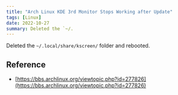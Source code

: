 ```yaml
---
title: "Arch Linux KDE 3rd Monitor Stops Working after Update"
tags: [Linux]
date: 2022-10-27
summary: Deleted the `~/.
---
```


Deleted the `~/.local/share/kscreen/` folder and rebooted.

## Reference

- [https://bbs.archlinux.org/viewtopic.php?id=277826](https://bbs.archlinux.org/viewtopic.php?id=277826)
